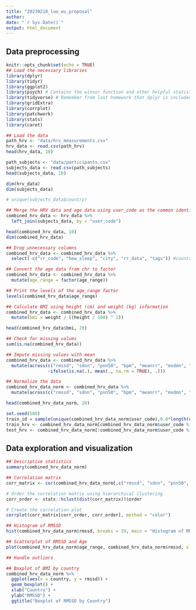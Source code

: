 ```yaml
---
title: "20230218_luo_wu_proposal"
author:
date: "`r Sys.Date()`"
output: html_document
---
```


## Data preprocessing
```r
knitr::opts_chunk$set(echo = TRUE)
## Load the necessary libraries
library(dplyr)
library(tidyr)
library(ggplot2)
library(psych) # Contains the winsor function and other helpful statistical tools
library(tidyverse) # Remember from last homework that dplyr is included in tidyverse
library(gridExtra)
library(corrplot)
library(patchwork)
library(stats)
library(caret)
```


```r
## Load the data
path_hrv <- "data/hrv_measurements.csv"
hrv_data <- read.csv(path_hrv)
head(hrv_data, 10)

path_subjects <- "data/participants.csv"
subjects_data <- read.csv(path_subjects)
head(subjects_data, 10)

dim(hrv_data)
dim(subjects_data)
```
```r
# unique(subjects_data$country)

## Merge the HRV data and age data using user_code as the common identifier
combined_hrv_data <- hrv_data %>%
  left_join(subjects_data, by = "user_code")

head(combined_hrv_data, 10)
dim(combined_hrv_data)
```
```r
## Drop unnecessary columns
combined_hrv_data <- combined_hrv_data %>%
  select(-c("rr_code", "how_sleep", "city", "rr_data", "tags")) #country
```

```r
## Convert the age data from chr to factor
combined_hrv_data <- combined_hrv_data %>%
  mutate(age_range = factor(age_range))

## Print the levels of the age_range factor
levels(combined_hrv_data$age_range)

## Calculate BMI using height (cm) and weight (kg) information
combined_hrv_data <- combined_hrv_data %>%
  mutate(bmi = weight / ((height / 100) ^ 2))

head(combined_hrv_data$bmi, 20)
```


```r
## Check for missing values
sum(is.na(combined_hrv_data))
```
```r
## Impute missing values with mean
combined_hrv_data <- combined_hrv_data %>%
  mutate(across(c("rmssd", "sdnn", "pnn50", "bpm", "meanrr", "mxdmn", "mode", "amo", "lf", "hf", "vlf", "lfhf", "total_power", "how_feel", "how_mood", "bmi"), 
                ~ifelse(is.na(.), mean(., na.rm = TRUE), .)))
```

```r
## Normalize the data
combined_hrv_data_norm <- combined_hrv_data %>%
  mutate(across(c("rmssd", "sdnn", "pnn50", "bpm", "meanrr", "mxdmn", "mode", "amo", "lf", "hf", "vlf", "lfhf", "total_power", "how_feel", "how_mood", "bmi"), ~(. - mean(.)) / sd(.)))

head(combined_hrv_data_norm, 20)
```
```r
set.seed(580)
train_id = sample(unique(combined_hrv_data_norm$user_code),0.8*length(unique(combined_hrv_data_norm$user_code)))
train_hrv <- combined_hrv_data_norm[combined_hrv_data_norm$user_code %in% train_id,]
test_hrv <- combined_hrv_data_norm[!combined_hrv_data_norm$user_code %in% train_id,]
```



## Data exploration and visualization
```r
## Descriptive statistics
summary(combined_hrv_data_norm)
```
```r
## Correlation matrix
corr_matrix <- cor(combined_hrv_data_norm[,c("rmssd", "sdnn", "pnn50", "bpm", "meanrr", "mxdmn", "mode", "amo", "lf", "hf", "vlf", "lfhf", "total_power", "how_feel", "how_mood", "bmi")])

# Order the correlation matrix using hierarchical clustering
corr_order <- stats::hclust(dist(corr_matrix))$order

# Create the correlation plot
corrplot(corr_matrix[corr_order, corr_order], method = "color")
```

```r
## Histogram of RMSSD
hist(combined_hrv_data_norm$rmssd, breaks = 20, main = "Histogram of RMSSD")
```
```r
## Scatterplot of RMSSD and Age
plot(combined_hrv_data_norm$age_range, combined_hrv_data_norm$rmssd, xlab = "Age", ylab = "RMSSD", main = "Scatterplot of RMSSD and Age")
```
```r
## Handle outliers
```

```r
## Boxplot of BMI by country
combined_hrv_data_norm %>%
  ggplot(aes(x = country, y = rmssd)) +
  geom_boxplot() +
  xlab("Country") +
  ylab("RMSSD") +
  ggtitle("Boxplot of RMSSD by Country")
```



